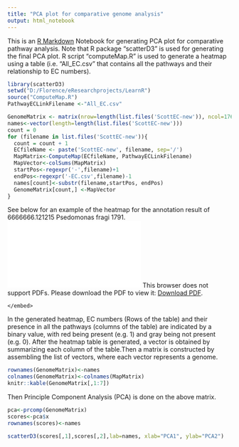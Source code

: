```yaml
---
title: "PCA plot for comparative genome analysis"
output: html_notebook
---
```

This is an [R Markdown](http://rmarkdown.rstudio.com) Notebook for generating PCA plot for comparative pathway analysis. Note that R package "scatterD3" is used for generating the final PCA plot. R script "computeMap.R" is used to generate a heatmap using a table (i.e. "All_EC.csv" that contains all the pathways and their relationship to EC numbers).

```r

library(scatterD3)
setwd("D:/Florence/eResearchprojects/LearnR")
source("ComputeMap.R")
PathwayECLinkFilename <-"All_EC.csv"

GenomeMatrix <- matrix(nrow=length(list.files('ScottEC-new')), ncol=176)
names<-vector(length=length(list.files('ScottEC-new')))
count = 0
for (filename in list.files('ScottEC-new')){
  count = count + 1
  ECfileName <- paste('ScottEC-new', filename, sep='/')
  MapMatrix<-ComputeMap(ECfileName, PathwayECLinkFilename)
  MapVector<-colSums(MapMatrix)
  startPos<-regexpr('-',filename)+1
  endPos<-regexpr('-EC.csv',filename)-1
  names[count]<-substr(filename,startPos, endPos)
  GenomeMatrix[count,] <-MapVector
}
```

See below for an example of the heatmap for the annotation result of 6666666.121215 Psedomonas fragi 1791. 
<object data="ScottEC-new/6666666.121215-F1791-EC.csv.pdf" type="application/pdf" width="800px" height="800px">
    <embed src="ScottEC-new/6666666.121215-F1791-EC.csv.pdf">
        This browser does not support PDFs. Please download the PDF to view it: <a href="ScottEC-new/6666666.121215-F1791-EC.csv.pdf">Download PDF</a>.</p>
    </embed>
</object>
In the generated heatmap, EC numbers (Rows of the table) and their presence in all the pathways (columns of the table) are indicated by a binary value, with red being present (e.g. 1) and gray being not present (e.g. 0). After the heatmap table is generated, a vector is obtained by summarizing each column of the table.Then a matrix is constructed by assembling the list of vectors, where each vector represents a genome.
```r
rownames(GenomeMatrix)<-names
colnames(GenomeMatrix)<-colnames(MapMatrix)
knitr::kable(GenomeMatrix[,1:7])

```
Then Principle Component Analysis (PCA) is done on the above matrix.

```r

pca<-prcomp(GenomeMatrix)
scores<-pca$x
rownames(scores)<-names

scatterD3(scores[,1],scores[,2],lab=names, xlab="PCA1", ylab="PCA2")
```
